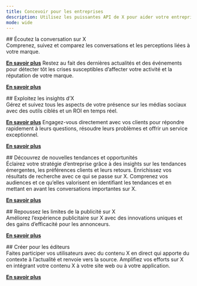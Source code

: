 ```yaml
---
title: Concevoir pour les entreprises
description: Utilisez les puissantes API de X pour aider votre entreprise à écouter, agir et découvrir.
mode: wide
---
```


<div id="listen-to-the-conversation-on-x">
  ## Écoutez la conversation sur X
</div>

<CardGroup>
  <Card title="Surveillez votre marque" icon="eye" iconType="solid">
  Comprenez, suivez et comparez les conversations et les perceptions liées à votre marque.

  [**En savoir plus**](https://developer.x.com/en/use-cases/build-for-businesses/brand-monitoring) <Icon icon="arrow-right"/>
  </Card>
  <Card title="Suivez les événements" icon="calendar" iconType="solid">
  Restez au fait des dernières actualités et des événements pour détecter tôt les crises susceptibles d’affecter votre activité et la réputation de votre marque.

  [**En savoir plus**](https://developer.x.com/en/use-cases/build-for-businesses/track-events) <Icon icon="arrow-right"/>
  </Card>
</CardGroup>

<div id="use-insights-from-x">
  ## Exploitez les insights d’X
</div>

<CardGroup>
  <Card title="Gérez vos médias sociaux" icon="share-nodes" iconType="solid">
  Gérez et suivez tous les aspects de votre présence sur les médias sociaux avec des outils ciblés et un ROI en temps réel.

  [**En savoir plus**](https://developer.x.com/en/use-cases/build-for-businesses/manage-social-media) <Icon icon="arrow-right"/>
  </Card>
  <Card title="Supervisez le service client" icon="globe" iconType="solid">
  Engagez-vous directement avec vos clients pour répondre rapidement à leurs questions, résoudre leurs problèmes et offrir un service exceptionnel.

  [**En savoir plus**](https://developer.x.com/en/use-cases/build-for-businesses/customer-care-management) <Icon icon="arrow-right"/>
  </Card>
</CardGroup>

<div id="discover-new-trends-and-opportunities">
  ## Découvrez de nouvelles tendances et opportunités
</div>

<CardGroup>
  <Card title="Mettez au jour des insights consommateurs" icon="magnifying-glass-chart" iconType="solid">
  Éclairez votre stratégie d’entreprise grâce à des insights sur les tendances émergentes, les préférences clients et leurs retours.
  </Card>
  <Card title="Optimisez les résultats de recherche" icon="magnifying-glass" iconType="solid">
  Enrichissez vos résultats de recherche avec ce qui se passe sur X.
  </Card>
  <Card title="Étudiez les marchés et les audiences" icon="users" iconType="solid">
  Comprenez vos audiences et ce qu’elles valorisent en identifiant les tendances et en mettant en avant les conversations importantes sur X.

  [**En savoir plus**](https://developer.x.com/en/use-cases/build-for-businesses/market-research) <Icon icon="arrow-right"/>
  </Card>
</CardGroup>

<div id="expand-whats-possible-with-x-ads">
  ## Repoussez les limites de la publicité sur X
</div>

<CardGroup>
  <Card title="Enrichir les solutions publicitaires sur X
" icon="bullhorn" iconType="solid">
  Améliorez l’expérience publicitaire sur X avec des innovations uniques et des gains d’efficacité pour les annonceurs.

  [**En savoir plus**](https://developer.x.com/en/use-cases/build-for-businesses/advertise) <Icon icon="arrow-right"/>
  </Card>
</CardGroup>

<div id="build-for-publishers">
  ## Créer pour les éditeurs
</div>

<CardGroup>
  <Card title="Intégrer du contenu X" icon="code" iconType="solid">
  Faites participer vos utilisateurs avec du contenu X en direct qui apporte du contexte à l’actualité et renvoie vers la source. Amplifiez vos efforts sur X en intégrant votre contenu X à votre site web ou à votre application.

  [**En savoir plus**](https://developer.x.com/en/products/x-for-websites) <Icon icon="arrow-right"/>
  </Card>
</CardGroup>